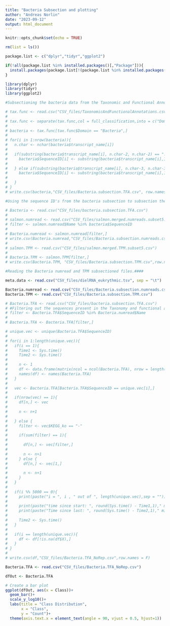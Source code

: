```yaml
---
title: "Bacteria Subsection and plotting"
author: "Andreas Norlin"
date: "2023-09-12"
output: html_document
---
```


```r
knitr::opts_chunk$set(echo = TRUE)

rm(list = ls())

package.list <- c("dplyr","tidyr","ggplot2")

if(!all(package.list %in% installed.packages()[,"Package"])){
  install.packages(package.list[!(package.list %in% installed.packages()[,"Package"])])
}

library(dplyr)
library(tidyr)
library(ggplot2)

#Subsectioning the bacteria data from the Taxonomic and Functional Annotations file####

# tax.func <- read.csv("CSV_files/TaxonomicAndFunctionalAnnotations.csv", sep = "\t")
# 
# tax.func <- separate(tax.func,col = full_classification,into = c("Domain","Supergroup","Division","Class","Order","Family","Genus","Species"), sep = ";", remove = FALSE)
# 
# bacteria <- tax.func[tax.func$Domain == "Bacteria",]
# 
# for(i in 1:nrow(bacteria)){
#   n.char <- nchar(bacteria$transcript_name[i])
# 
#   if(substring(bacteria$transcript_name[i], n.char-2, n.char-2) == "."){
#     bacteria$SequenceID[i] <- substring(bacteria$transcript_name[i],1,n.char-3)
# 
#   } else if(substring(bacteria$transcript_name[i], n.char-3, n.char-3) == "."){
#     bacteria$SequenceID[i] <- substring(bacteria$transcript_name[i],1,n.char-4)
# 
#   }
# }
# write.csv(bacteria,"CSV_files/Bacteria.subsection.TFA.csv", row.names = F)

#Using the sequence ID's from the bacteria subsection to subsection the numreads and the TPM files####

# Bacteria <- read.csv("CSV_files/bacteria.subsection.TFA.csv")
# 
# salmon.numread <- read.csv("CSV_files/salmon.merged.numreads.subset5.csv")
# filter <- salmon.numread$Name %in% bacteria$SequenceID
# 
# Bacteria.numread <- salmon.numread[filter,]
# write.csv(Bacteria.numread,"CSV_files/Bacteria.subsection.numreads.csv",row.names = F)
# 
# salmon.TPM <- read.csv("CSV_files/salmon.merged.TPM.subset5.csv")
# 
# Bacteria.TPM <- salmon.TPM[filter,]
# write.csv(Bacteria.TPM, "CSV_files/Bacteria.subsection.TPM.csv",row.names = F)

#Reading the Bacteria numread and TPM subsectioned files.####

meta.data <- read.csv("CSV_files/dielRNA_eukrythmic.tsv", sep = "\t")

Bacteria.numread <- read.csv("CSV_files/Bacteria.subsection.numreads.csv")
Bacteria.TPM <- read.csv("CSV_files/Bacteria.subsection.TPM.csv")

# Bacteria.TFA <- read.csv("CSV_files/bacteria.subsection.TFA.csv")
# #Filtering out the sequences present in the Taxonomy and functional annotations data, but not in the numread/TPM
# filter <- Bacteria.TFA$SequenceID %in% Bacteria.numread$Name
# 
# Bacteria.TFA <- Bacteria.TFA[filter,]
```

```r
# unique.vec <- unique(Bacteria.TFA$SequenceID)
# 
# for(i in 1:length(unique.vec)){
#   if(i == 1){
#     Time1 <- Sys.time()
#     Time2 <- Sys.time()
# 
#     n <- 1
#     df <- data.frame(matrix(ncol = ncol(Bacteria.TFA), nrow = length(unique.vec)))
#     names(df) <- names(Bacteria.TFA)
#   }
# 
#   vec <- Bacteria.TFA[Bacteria.TFA$SequenceID == unique.vec[i],]
# 
#   if(nrow(vec) == 1){
#     df[n,] <- vec
# 
#     n <- n+1
# 
#   } else {
#     filter <- vec$KEGG_ko == "-"
# 
#     if(sum(filter) == 1){
# 
#       df[n,] <- vec[filter,]
# 
#       n <- n+1
#     } else {
#       df[n,] <- vec[1,]
# 
#       n <- n+1
#     }
#   }
# 
#   if(i %% 5000 == 0){
#     print(paste("i = ", i , " out of ", length(unique.vec),sep = ""))
# 
#     print(paste("time since start: ", round(Sys.time() - Time1,1)," minutes", sep = ""))
#     print(paste("Time since last: ", round(Sys.time() - Time2,1)," minutes", sep = ""))
# 
#     Time2 <- Sys.time()
#   }
# 
#   if(i == length(unique.vec)){
#     df <- df[!is.na(df$X),]
#   }
# }
# 
# write.csv(df,"CSV_files/Bacteria.TFA_NoRep.csv",row.names = F)
```


```r
Bacteria.TFA <- read.csv("CSV_files/Bacteria.TFA_NoRep.csv")

dfOut <- Bacteria.TFA

# Create a bar plot
ggplot(dfOut, aes(x = Class))+
  geom_bar()+
  scale_y_log10()+
  labs(title = "Class Distribution",
       x = "Class",
       y = "Count")+
  theme(axis.text.x = element_text(angle = 90, vjust = 0.5, hjust=1))


```


